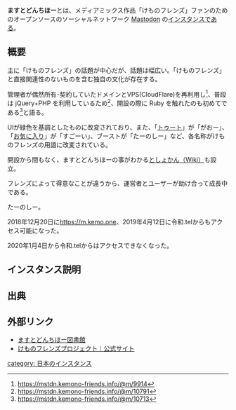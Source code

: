 {{混同|friends.nico}}
{{Infobox instance
| Name          = ますとどんちほー
| Image = [[ファイル:Kemono-friends.png|300px]]
| Domain        = https://mstdn.kemono-friends.info<br>https://m.kemo.one<br><s><nowiki>https://令和.tel</nowiki></s>
| Admin         = [https://mstdn.kemono-friends.info/@m maa123]<br>[https://mstdn.kemono-friends.info/@admin Admin]
| Moderator = [https://mstdn.kemono-friends.info/@ck ねこ]
| Country       = 日本 (サーバーは CloudFlare)
| Start         = 2017年4月15日
| Kifu = https://mstdn.kemono-friends.info/about/more<span></span>を参照
| SourceCode = [https://github.com/maa123/mastodon GitHub]
| Alias         = けもフレ鯖、ちほー
| Link = [https://library.kemono-friends.info/ ますとどんちほー図書館]
}}'''ますとどんちほー'''とは、メディアミックス作品「けものフレンズ」ファンのためのオープンソースのソーシャルネットワーク [[Mastodon]] の[[インスタンス]]である。

== 概要 ==
主に「けものフレンズ」の話題が中心だが、話題は幅広い。「けものフレンズ」と直接関連性のないものを含む独自の文化が存在する。

管理者が偶然所有･契約していたドメインとVPS(CloudFlare)を再利用し<ref>https://mstdn.kemono-friends.info/@m/9914</ref>、普段は jQuery+PHP を利用しているため<ref>https://mstdn.kemono-friends.info/@m/10791</ref>、開設の際に Ruby を触れたのも初めてである<ref>https://mstdn.kemono-friends.info/@m/10713</ref>と語る。

UIが緑色を基調としたものに改変されており、また、「[[トゥート]]」が「がおー」、「[[お気に入り]]」が「すごーい」、ブーストが「たーのしー」など、各名称がけものフレンズの用語に改変されている。

開設から間もなく、ますとどんちほーの事がわかる[http://library.kemono-friends.info/%E3%83%A1%E3%82%A4%E3%83%B3%E3%83%9A%E3%83%BC%E3%82%B8 としょかん（Wiki）]も設立。

フレンズによって得意なことが違うから、運営者とユーザーが助け合って成長中である。

たーのしー。

2018年12月20日に<span>https://m.kemo.one</span>、2019年4月12日に令和.telからもアクセス可能になった。

2020年1月4日から令和.telからはアクセスできなくなった。

== インスタンス説明 ==
{{Blockquote|
; mstdn.kemono-friends.info とは？

: よぉこそぉ～、ますとどんちほーへ～！
: 問題のあるトゥート見つけたらどんどん通報してください…
: 特にグローバルはそういうものが流れやすくて追いきれていないので…
}}

{{Blockquote|
: 日本の法律の範囲内でご利用ください。
: どんなインスタンスかはドメイン見てください...
: いつ落ちても知りません
:[https://kemono-friends.info/chat/ ここは多分落ちない]
: 重くなり始めたら新規登録閉じるかもしれません。
}}

== 出典 ==
<references/>

== 外部リンク ==
* [http://library.kemono-friends.info/%E3%83%A1%E3%82%A4%E3%83%B3%E3%83%9A%E3%83%BC%E3%82%B8 ますとどんちほー図書館]
* [http://kemono-friends.jp/ けものフレンズプロジェクト｜公式サイト]

{{DEFAULTSORT:kemono-friends.info}}
[[category: 日本のインスタンス]]